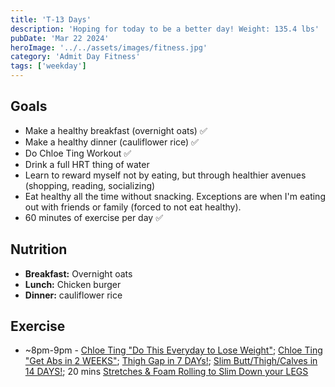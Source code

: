 ```yaml
---
title: 'T-13 Days'
description: 'Hoping for today to be a better day! Weight: 135.4 lbs'
pubDate: 'Mar 22 2024'
heroImage: '../../assets/images/fitness.jpg'
category: 'Admit Day Fitness'
tags: ['weekday']
---
```


## Goals

- Make a healthy breakfast (overnight oats) ✅
- Make a healthy dinner (cauliflower rice) ✅
- Do Chloe Ting Workout ✅
- Drink a full HRT thing of water
- Learn to reward myself not by eating, but through healthier avenues (shopping, reading, socializing)
- Eat healthy all the time without snacking. Exceptions are when I'm eating out with friends or family (forced to not eat healthy).
- 60 minutes of exercise per day ✅

## Nutrition

- **Breakfast:** Overnight oats
- **Lunch:** Chicken burger
- **Dinner:** cauliflower rice

## Exercise

- ~8pm-9pm - [Chloe Ting "Do This Everyday to Lose Weight"](https://www.youtube.com/watch?v=2MoGxae-zyo); [Chloe Ting "Get Abs in 2 WEEKS"](https://www.youtube.com/watch?v=2pLT-olgUJs); [Thigh Gap in 7 DAYs!](https://www.youtube.com/watch?v=cgLwA4_VTMc); [Slim Butt/Thigh/Calves in 14 DAYS!](https://www.youtube.com/watch?v=cLN9O4rrhj4); 20 mins [Stretches & Foam Rolling to Slim Down your LEGS](https://www.youtube.com/watch?v=zF7LFDfKEGY)

